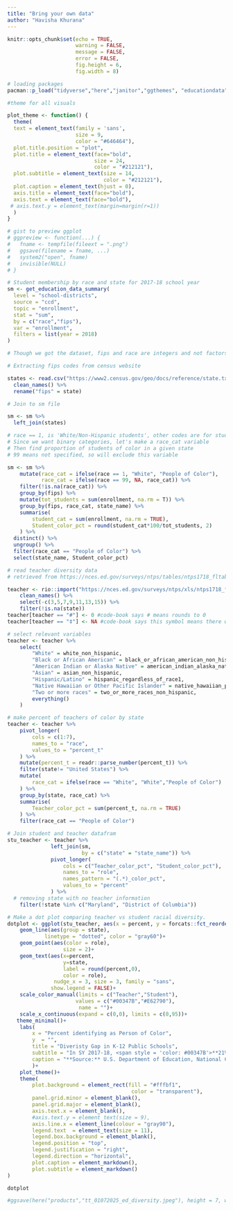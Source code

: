 ```yaml
---
title: "Bring your own data"
author: "Havisha Khurana"
---
```



```r
knitr::opts_chunk$set(echo = TRUE,
                      warning = FALSE,
                      message = FALSE,
                      error = FALSE,
                      fig.height = 6,
                      fig.width = 8)

# loading packages
pacman::p_load("tidyverse","here","janitor","ggthemes", "educationdata", "ggtext")
```

```r
#theme for all visuals

plot_theme <- function() {
  theme(
  text = element_text(family = 'sans', 
                      size = 9,
                      color = "#646464"),
  plot.title.position = "plot",
  plot.title = element_text(face="bold", 
                            size = 24,
                            color = "#212121"),
  plot.subtitle = element_text(size = 14,
                               color = "#212121"),
  plot.caption = element_text(hjust = 0),
  axis.title = element_text(face="bold"),
  axis.text = element_text(face="bold"),
 # axis.text.y = element_text(margin=margin(r=1))
  )
}

# gist to preview ggplot
# ggpreview <- function(...) {
#   fname <- tempfile(fileext = ".png")
#   ggsave(filename = fname, ...)
#   system2("open", fname)
#   invisible(NULL)
# }

```


```r
# Student membership by race and state for 2017-18 school year
sm <- get_education_data_summary(
  level = "school-districts",
  source = "ccd",
  topic = "enrollment",
  stat = "sum",
  by = c("race","fips"),
  var = "enrollment",
  filters = list(year = 2018)
)

# Though we got the dataset, fips and race are integers and not factors

# Extracting fips codes from census website

states <- read.csv("https://www2.census.gov/geo/docs/reference/state.txt", sep = "|") %>%
  clean_names() %>%
  rename("fips" = state)

# Join to sm file

sm <- sm %>%
  left_join(states)

# race == 1, is 'White/Non-Hispanic students', other codes are for students of color.
# Since we want binary categories, let's make a race_cat variable
# Then find proportion of students of color in a given state
# 99 means not specified, so will exclude this variable

sm <- sm %>% 
    mutate(race_cat = ifelse(race == 1, "White", "People of Color"),
           race_cat = ifelse(race == 99, NA, race_cat)) %>%
    filter(!is.na(race_cat)) %>%
    group_by(fips) %>%
    mutate(tot_students = sum(enrollment, na.rm = T)) %>%
    group_by(fips, race_cat, state_name) %>% 
    summarise(
        student_cat = sum(enrollment, na.rm = TRUE),
        Student_color_pct = round(student_cat*100/tot_students, 2)
    ) %>%
  distinct() %>%
  ungroup() %>%
  filter(race_cat == "People of Color") %>%
  select(state_name, Student_color_pct)
```



```r
# read teacher diversity data
# retrieved from https://nces.ed.gov/surveys/ntps/tables/ntps1718_fltable01_t1s.asp

teacher <- rio::import("https://nces.ed.gov/surveys/ntps/xls/ntps1718_fltable01_t1s.xlsx", skip = 2, n_max = 62) %>% 
    clean_names() %>% 
    select(-c(3,5,7,9,11,13,15)) %>% 
    filter(!is.na(state))
teacher[teacher == "#"] <- 0 #code-book says # means rounds to 0
teacher[teacher == "‡"] <- NA #code-book says this symbol means there were inconsistencies in the data

# select relevant variables
teacher <- teacher %>% 
    select(
        "White" = white_non_hispanic,
        "Black or African American" = black_or_african_american_non_hispanic,
        "American Indian or Alaska Native" = american_indian_alaska_native_non_hispanic,
        "Asian" = asian_non_hispanic,
        "Hispanic/Latino" = hispanic_regardless_of_race1,
        "Native Hawaiian or Other Pacific Islander" = native_hawaiian_pacific_islander_non_hispanic,
        "Two or more races" = two_or_more_races_non_hispanic,
        everything()
    ) 

# make percent of teachers of color by state
teacher <- teacher %>% 
    pivot_longer(
        cols = c(1:7),
        names_to = "race",
        values_to = "percent_t"
    ) %>%  
    mutate(percent_t = readr::parse_number(percent_t)) %>%  
    filter(state!= "United States") %>% 
    mutate(
        race_cat = ifelse(race == "White", "White","People of Color")
    ) %>%
    group_by(state, race_cat) %>% 
    summarise(
        Teacher_color_pct = sum(percent_t, na.rm = TRUE)
    ) %>%
    filter(race_cat == "People of Color") 

# Join student and teacher datafram
stu_teacher <- teacher %>%
              left_join(sm, 
                        by = c("state" = "state_name")) %>% 
              pivot_longer(
                  cols = c("Teacher_color_pct", "Student_color_pct"),
                  names_to = "role",
                  names_pattern = "(.*)_color_pct",
                  values_to = "percent"
              ) %>%
  # removing state with no teacher information
    filter(!state %in% c("Maryland", "District of Columbia")) 
```

```r
# Make a dot plot comparing teacher vs student racial diversity.
dotplot <- ggplot(stu_teacher, aes(x = percent, y = forcats::fct_reorder(state, percent))) +
    geom_line(aes(group = state), 
            linetype = "dotted", color = "gray60")+
    geom_point(aes(color = role),
                  size = 2)+
    geom_text(aes(x=percent,
                  y=state,
                  label = round(percent,0),
                  color = role),
               nudge_x = 3, size = 3, family = "sans",
              show.legend = FALSE)+
    scale_color_manual(limits = c("Teacher","Student"),
                      values = c("#00347B","#E62790"), 
                       name = "")+
    scale_x_continuous(expand = c(0,0), limits = c(0,95))+
   theme_minimal()+
    labs(
        x = "Percent identifying as Person of Color",
        y  = "",
        title = "Diveristy Gap in K-12 Public Schools",
        subtitle = "In SY 2017-18, <span style = 'color: #00347B'>**21%**</span> of all teachers but <span style = 'color: #E62790'>**52%**</span> of all students <br>identified as persons of color.",
        caption = "**Source:** U.S. Department of Education, National Center for Education Statistics, CCD and NTPS." 
        )+
    plot_theme()+
    theme(
        plot.background = element_rect(fill = "#fffbf1",
                                        color = "transparent"),
        panel.grid.minor = element_blank(),
        panel.grid.major = element_blank(),
        axis.text.x = element_blank(),
        #axis.text.y = element_text(size = 9),
        axis.line.x = element_line(colour = "gray90"),
        legend.text  = element_text(size = 11),
        legend.box.background = element_blank(),
        legend.position = "top",
        legend.justification = "right",
        legend.direction = "horizontal",
        plot.caption = element_markdown(),
        plot.subtitle = element_markdown()
)

dotplot
```

```r
#ggsave(here("products","tt_01072025_ed_diversity.jpeg"), height = 7, width = 6, unit = "in")
```

